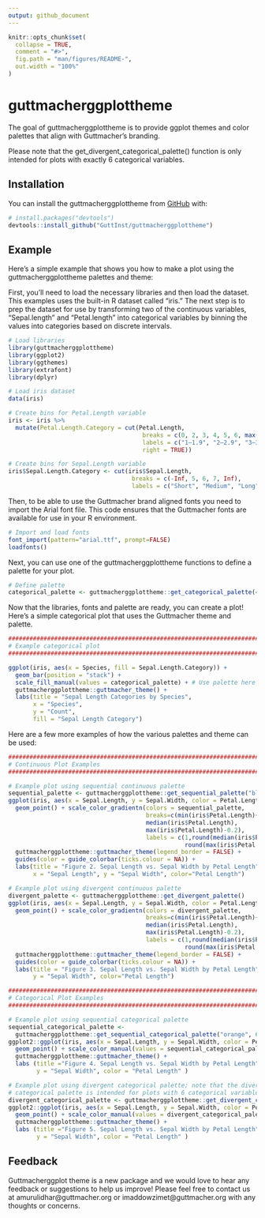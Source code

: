 ```yaml
---
output: github_document
---
```


<!-- README.md is generated from README.Rmd. Please edit that file -->

```r
knitr::opts_chunk$set(
  collapse = TRUE,
  comment = "#>",
  fig.path = "man/figures/README-",
  out.width = "100%"
)
```

# guttmacherggplottheme

<!-- badges: start -->
<!-- badges: end -->

The goal of guttmacherggplottheme is to provide ggplot themes and color palettes that align with Guttmacher's branding. 

Please note that the get_divergent_categorical_palette() function is only intended for plots with exactly 6 categorical variables.

## Installation

You can install the guttmacherggplottheme from [GitHub](https://github.com/) with:

``` r
# install.packages("devtools")
devtools::install_github("GuttInst/guttmacherggplottheme")
```

## Example

Here's a simple example that shows you how to make a plot using the guttmacherggplottheme palettes and theme:

First, you'll need to load the necessary libraries and then load the dataset. This examples uses the built-in R dataset 
called "iris." The next step is to prep the dataset for use by transforming two of the continuous variables, "Sepal.length" and "Petal.length"
into categorical variables by binning the values into categories based on discrete intervals.

```r
# Load libraries
library(guttmacherggplottheme)
library(ggplot2)
library(ggthemes)
library(extrafont)
library(dplyr)

# Load iris dataset
data(iris)

# Create bins for Petal.Length variable
iris <- iris %>%
  mutate(Petal.Length.Category = cut(Petal.Length,
                                      breaks = c(0, 2, 3, 4, 5, 6, max(iris$Petal.Length)),
                                      labels = c("1–1.9", "2–2.9", "3–3.9", "4–4.9", "5–5.9", "6+"),
                                      right = TRUE))

# Create bins for Sepal.Length variable
iris$Sepal.Length.Category <- cut(iris$Sepal.Length, 
                                   breaks = c(-Inf, 5, 6, 7, Inf), 
                                   labels = c("Short", "Medium", "Long", "Very Long"))
```

Then, to be able to use the Guttmacher brand aligned fonts you need to import 
the Arial font file. This code ensures that the Guttmacher fonts are available
for use in your R environment.

```r
# Import and load fonts
font_import(pattern="arial.ttf", prompt=FALSE)
loadfonts()
```

Next, you can use one of the guttmacherggplottheme functions to define a palette for your plot.
```r
# Define palette
categorical_palette <- guttmacherggplottheme::get_categorical_palette(4)        
```

Now that the libraries, fonts and palette are ready, you can create a plot!
Here's a simple categorical plot that uses the Guttmacher theme and palette.

```r
################################################################################
# Example categorical plot 
################################################################################

ggplot(iris, aes(x = Species, fill = Sepal.Length.Category)) +
  geom_bar(position = "stack") +
  scale_fill_manual(values = categorical_palette) + # Use palette here
  guttmacherggplottheme::guttmacher_theme() + 
  labs(title = "Sepal Length Categories by Species",
       x = "Species",
       y = "Count",
       fill = "Sepal Length Category") 

```

Here are a few more examples of how the various palettes and theme can be used:

```r
################################################################################
# Continuous Plot Examples
################################################################################

# Example plot using sequential continuous palette
sequential_palette <- guttmacherggplottheme::get_sequential_palette("blue")     # Define palette
ggplot(iris, aes(x = Sepal.Length, y = Sepal.Width, color = Petal.Length)) +
  geom_point() + scale_color_gradientn(colors = sequential_palette,             # Use palette here
                                       breaks=c(min(iris$Petal.Length)+0.25,
                                       median(iris$Petal.Length), 
                                       max(iris$Petal.Length)-0.2), 
                                       labels = c(1,round(median(iris$Petal.Length)),
                                                  round(max(iris$Petal.Length)))) + 
  guttmacherggplottheme::guttmacher_theme(legend_border = FALSE) + 
  guides(color = guide_colorbar(ticks.colour = NA)) +
  labs(title = "Figure 2. Sepal Length vs. Sepal Width by Petal Length", 
       x = "Sepal Length", y = "Sepal Width", color="Petal Length")

# Example plot using divergent continuous palette
divergent_palette <- guttmacherggplottheme::get_divergent_palette()             # Define palette   
ggplot(iris, aes(x = Sepal.Length, y = Sepal.Width, color = Petal.Length)) +
  geom_point() + scale_color_gradientn(colors = divergent_palette,              # Use palette here
                                       breaks=c(min(iris$Petal.Length)+0.25,
                                       median(iris$Petal.Length), 
                                       max(iris$Petal.Length)-0.2), 
                                       labels = c(1,round(median(iris$Petal.Length)),
                                                  round(max(iris$Petal.Length)))) + 
  guttmacherggplottheme::guttmacher_theme(legend_border = FALSE) + 
  guides(color = guide_colorbar(ticks.colour = NA)) +
  labs(title = "Figure 3. Sepal Length vs. Sepal Width by Petal Length", x = "Sepal Length", 
       y = "Sepal Width", color="Petal Length") 

################################################################################
# Categorical Plot Examples
################################################################################

# Example plot using sequential categorical palette
sequential_categorical_palette <- 
  guttmacherggplottheme::get_sequential_categorical_palette("orange", 6)        # Define palette
ggplot2::ggplot(iris, aes(x = Sepal.Length, y = Sepal.Width, color = Petal.Length.Category)) +
  geom_point() + scale_color_manual(values = sequential_categorical_palette) +  # Use palette here
  guttmacherggplottheme::guttmacher_theme() + 
  labs (title ="Figure 4. Sepal Length vs. Sepal Width by Petal Length", x = "Sepal Length", 
        y = "Sepal Width", color = "Petal Length" ) 

# Example plot using divergent categorical palette; note that the divergent 
# categorical palette is intended for plots with 6 categorical variables
divergent_categorical_palette <- guttmacherggplottheme::get_divergent_categorical_palette()   # Define palette
ggplot2::ggplot(iris, aes(x = Sepal.Length, y = Sepal.Width, color = Petal.Length.Category)) +
  geom_point() + scale_color_manual(values = divergent_categorical_palette) +   # Use palette here
  guttmacherggplottheme::guttmacher_theme() + 
  labs (title ="Figure 5. Sepal Length vs. Sepal Width by Petal Length", x = "Sepal Length", 
        y = "Sepal Width", color = "Petal Length" ) 

```

## Feedback

Guttmacherggplot theme is a new package and we would love to hear any feedback or suggestions to help us improve! Please feel free to contact us at amurulidhar@guttmacher.org or imaddowzimet@guttmacher.org with any thoughts or concerns. 
